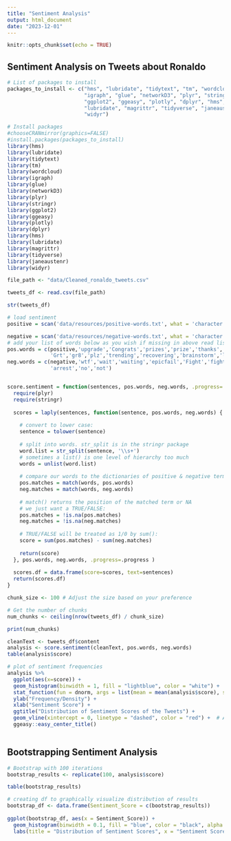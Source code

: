 ```yaml
---
title: "Sentiment Analysis"
output: html_document
date: "2023-12-01"
---
```


```r
knitr::opts_chunk$set(echo = TRUE)
```

## Sentiment Analysis on Tweets about Ronaldo

```r
# List of packages to install
packages_to_install <- c("hms", "lubridate", "tidytext", "tm", "wordcloud",
                         "igraph", "glue", "networkD3", "plyr", "stringr",
                         "ggplot2", "ggeasy", "plotly", "dplyr", "hms",
                         "lubridate", "magrittr", "tidyverse", "janeaustenr",
                         "widyr")

# Install packages
#chooseCRANmirror(graphics=FALSE)
#install.packages(packages_to_install)
library(hms)
library(lubridate) 
library(tidytext)
library(tm)
library(wordcloud)
library(igraph)
library(glue)
library(networkD3)
library(plyr)
library(stringr)
library(ggplot2)
library(ggeasy)
library(plotly)
library(dplyr)  
library(hms)
library(lubridate) 
library(magrittr)
library(tidyverse)
library(janeaustenr)
library(widyr)

file_path <- "data/Cleaned_ronaldo_tweets.csv"

tweets_df <- read.csv(file_path)

str(tweets_df)

# load sentiment 
positive = scan('data/resources/positive-words.txt', what = 'character', comment.char = ';')

negative = scan('data/resources/negative-words.txt', what = 'character', comment.char = ';')
# add your list of words below as you wish if missing in above read lists
pos.words = c(positive,'upgrade','Congrats','prizes','prize','thanks','thnx',
              'Grt','gr8','plz','trending','recovering','brainstorm','leader')
neg.words = c(negative,'wtf','wait','waiting','epicfail','Fight','fighting',
              'arrest','no','not')


```

```r

```


```r
score.sentiment = function(sentences, pos.words, neg.words, .progress='none') {
  require(plyr)
  require(stringr)
  
  scores = laply(sentences, function(sentence, pos.words, neg.words) {
    
    # convert to lower case:
    sentence = tolower(sentence)
    
    # split into words. str_split is in the stringr package
    word.list = str_split(sentence, '\\s+')
    # sometimes a list() is one level of hierarchy too much
    words = unlist(word.list)
    
    # compare our words to the dictionaries of positive & negative terms
    pos.matches = match(words, pos.words)
    neg.matches = match(words, neg.words)
    
    # match() returns the position of the matched term or NA
    # we just want a TRUE/FALSE:
    pos.matches = !is.na(pos.matches)
    neg.matches = !is.na(neg.matches)
    
    # TRUE/FALSE will be treated as 1/0 by sum():
    score = sum(pos.matches) - sum(neg.matches)
    
    return(score)
  }, pos.words, neg.words, .progress=.progress )
  
  scores.df = data.frame(score=scores, text=sentences)
  return(scores.df)
}

chunk_size <- 100 # Adjust the size based on your preference

# Get the number of chunks
num_chunks <- ceiling(nrow(tweets_df) / chunk_size)

print(num_chunks)

```

```r
cleanText <- tweets_df$content
analysis <- score.sentiment(cleanText, pos.words, neg.words)
table(analysis$score)


```

```r
# plot of sentiment frequencies
analysis %>%
  ggplot(aes(x=score)) +
  geom_histogram(binwidth = 1, fill = "lightblue", color = "white") +
  stat_function(fun = dnorm, args = list(mean = mean(analysis$score), sd = sd(analysis$score)), color = "orange", size = 1) +  # Add smoothed curve
  ylab("Frequency/Density") +
  xlab("Sentiment Score") +
  ggtitle("Distribution of Sentiment Scores of the Tweets") +
  geom_vline(xintercept = 0, linetype = "dashed", color = "red") +  # Add vertical line at score 0
  ggeasy::easy_center_title()
  
```


## Bootstrapping Sentiment Analysis
```r
# Bootstrap with 100 iterations
bootstrap_results <- replicate(100, analysis$score)

table(bootstrap_results)

# creating df to graphically visualize distribution of results
bootstrap_df <- data.frame(Sentiment_Score = c(bootstrap_results))
  
ggplot(bootstrap_df, aes(x = Sentiment_Score)) +
  geom_histogram(binwidth = 0.1, fill = "blue", color = "black", alpha = 0.7) +
  labs(title = "Distribution of Sentiment Scores", x = "Sentiment Score", y = "Frequency")
```
